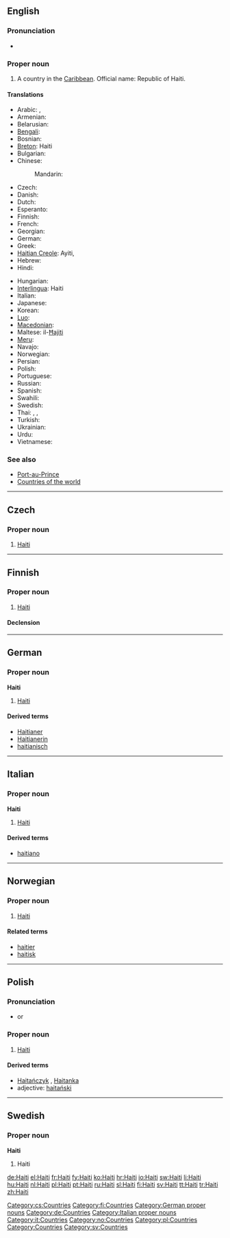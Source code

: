==English==

===Pronunciation===
* {{rhymes|eɪti}}

===Proper noun===
{{wikipedia}}
{{en-proper-noun}}

# A country in the [[Caribbean]]. Official name: Republic of Haiti.

====Translations====
{{trans-top|A country in the Caribbean}}
* Arabic: {{t|ar|هايتي|m|tr=haaytiy}},  {{t|ar|هاييتي|tr=haayiitii|alt=هايِيتي|sc=Arab}}
* Armenian: {{t|hy|Հայիթի|tr=Hayit’i|sc=Armn}}
* Belarusian: {{t|be|Гаіці|f|tr=Haíci|sc=Cyrl}}
* [[Bengali]]: {{t|bn|হাইতি|tr=hā'iti|sc=Beng}}
* Bosnian: {{t-|bs|Haiti|m}}
* [[Breton]]: Haiti
* Bulgarian: {{t|bg|Хаити|tr=Haiti|sc=Cyrl}}
* Chinese:
*: Mandarin: {{t-|cmn|海地|tr=Hǎidì|sc=Hani}}
* Czech: {{t-|cs|Haiti|n}}
* Danish: {{t-|da|Haiti}}
* Dutch: {{t+|nl|Haïti}}
* Esperanto: {{t-|eo|Haitio|xs=Esperanto}}
* Finnish: {{t+|fi|Haiti}}
* French: {{t+|fr|Haïti}}
* Georgian: {{t|ka|ჰაიტი|sc=Geor}}
* German: {{t+|de|Haiti}}
* Greek: {{t+|el|Αϊτή|n|tr=Aïtí}}
* [[Haitian Creole]]: Ayiti,  {{tø|ht|Ayiti}}
* Hebrew: {{t|he|האיטי|sc=Hebr}}
* Hindi: {{t|hi|हैती|tr=haitī|sc=Deva}}
{{trans-mid}}
* Hungarian: {{t+|hu|Haiti}}
* [[Interlingua]]: Haiti
* Italian: {{t-|it|Haiti}}
* Japanese: {{t+|ja|ハイチ|tr=Haichi}}
* Korean: {{t|ko|아이티|tr=Aiti|sc=Kore}}
* [[Luo]]: {{tø|luo|Haiti}}
* [[Macedonian]]: {{t|mk|Хаити|n|tr=Haíti}}
* Maltese: il-[[Ħajiti]]
* [[Meru]]: {{tø|mer|Haiti}}
* Navajo: {{tø|nv|Héítii}}
* Norwegian: {{t-|no|Haiti}}
* Persian: {{t|fa|هائیتی|sc=fa-Arab}}
* Polish: {{l|pl|Haiti}} {{n}}
* Portuguese: {{t+|pt|Haiti}}
* Russian: {{qualifier|indeclinable}} {{t|ru|Гаити|f|tr=Gaíti}}
* Spanish: {{t+|es|Haití}}
* Swahili: {{t+|sw|Haiti|xs=Swahili}}
* Swedish: {{t+|sv|Haiti}}
* Thai: {{t|th|ประเทศเฮติ|tr=pratheṣ̄ ḥeti|sc=Thai}},  {{t|th|เฮติ|tr=hay-dtì|sc=Thai}},  {{t|th|ประเทศเฮติ|tr=bpràtêt hay-dtì|sc=Thai}}
* Turkish: {{t+|tr|Haiti}}
* Ukrainian: {{t|uk|Гаїті|f|tr=Hajíti|sc=Cyrl}}
* Urdu: {{t|ur|ہیٹی|tr=Haiti|sc=ur-Arab}}
* Vietnamese: {{t|vi|Haiti}}
{{trans-bottom}}

===See also===
* [[Port-au-Prince]]
* [[Appendix:Countries of the world|Countries of the world]]

----

==Czech==

===Proper noun===
{{cs-proper noun|g=n}}

# [[#English|Haiti]]

[[Category:cs:Countries]]

----

==Finnish==
{{wikipedia|lang=fi}}

===Proper noun===
{{infl|fi|proper noun}}

# [[#English|Haiti]]

====Declension====
{{fi-decl-risti|Hait|np=1}}

[[Category:fi:Countries]]

----

==German==
{{wikipedia|lang=de}}

===Proper noun===
'''Haiti''' {{n}}

# [[#English|Haiti]]

====Derived terms====
* [[Haitianer]]
* [[Haitianerin]]
* [[haitianisch]]

[[Category:German proper nouns]]
[[Category:de:Countries]]

----

==Italian==
{{wikipedia|lang=it}}

===Proper noun===
'''Haiti''' {{m}}

# [[#English|Haiti]]

====Derived terms====
* [[haitiano]]

[[Category:Italian proper nouns]]
[[Category:it:Countries]]

----

==Norwegian==

===Proper noun===
{{infl|no|proper noun}}

# [[#English|Haiti]]

====Related terms====
* [[haitier]]
* [[haitisk]]

[[Category:no:Countries]]

----

==Polish==

===Pronunciation===
* {{IPA|/xaˈiti/|lang=pl}} or {{IPAchar|/xaˈjiti/}}

===Proper noun===
{{infl|pl|proper noun|g=n}}

# [[#English|Haiti]]

====Derived terms====
* [[Haitańczyk]] {{m}}, [[Haitanka]] {{f}}
* adjective: [[haitański]]

[[Category:pl:Countries]]

----

==Swedish==

===Proper noun===
'''Haiti'''

# Haiti

[[Category:Countries]]
[[Category:sv:Countries]]

[[de:Haiti]]
[[el:Haiti]]
[[fr:Haiti]]
[[fy:Haiti]]
[[ko:Haiti]]
[[hr:Haiti]]
[[io:Haiti]]
[[sw:Haiti]]
[[li:Haiti]]
[[hu:Haiti]]
[[nl:Haiti]]
[[pl:Haiti]]
[[pt:Haiti]]
[[ru:Haiti]]
[[sl:Haiti]]
[[fi:Haiti]]
[[sv:Haiti]]
[[tt:Haiti]]
[[tr:Haiti]]
[[zh:Haiti]]